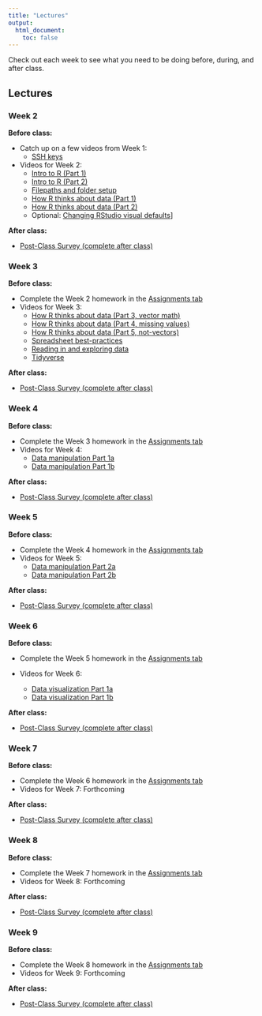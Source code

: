```yaml
---
title: "Lectures"
output:
  html_document:
    toc: false
---
```


Check out each week to see what you need to be doing before, during, and after class.

## Lectures {.tabset .tabset-fade}

### Week 2

<b>Before class:</b>  

* Catch up on a few videos from Week 1:
  * [SSH keys](https://youtu.be/itv-H-kOhJw)
* Videos for Week 2: 
  * [Intro to R (Part 1)](https://youtu.be/YWTskQW-EkE)
  * [Intro to R (Part 2)](https://youtu.be/VEQ79huOPwo)
  * [Filepaths and folder setup](https://youtu.be/eMd_9Lb6wfc)
  * [How R thinks about data (Part 1)](https://youtu.be/mmkwJH1h6UM)
  * [How R thinks about data (Part 2)](https://youtu.be/4zOCBgVPueM)
  * Optional: [Changing RStudio visual defaults](https://youtu.be/KC7YyJsOnQI)]

<b>After class:</b>  

* <a href="https://forms.gle/VoNi6uiAPrUtySQK9" target="_blank">Post-Class Survey (complete after class)</a>

### Week 3

<b>Before class:</b>  

* Complete the Week 2 homework in the [Assignments tab](https://gge-ucd.github.io/R-DAVIS/assignments.html)
* Videos for Week 3: 
  * [How R thinks about data (Part 3, vector math)](https://youtu.be/8d0kxYEbuPA)
  * [How R thinks about data (Part 4, missing values)](https://youtu.be/Fd5ygOAPADI)
  * [How R thinks about data (Part 5, not-vectors)](https://youtu.be/EWGRfBnmIH0)
  * [Spreadsheet best-practices](https://youtu.be/D7B1cF-nNHc)
  * [Reading in and exploring data](https://youtu.be/kAU2UFUR1i8)
  * [Tidyverse](https://youtu.be/cq7U24UOHTk)  

<b>After class:</b>  

* <a href="https://forms.gle/VoNi6uiAPrUtySQK9" target="_blank">Post-Class Survey (complete after class)</a>

### Week 4

<b>Before class:</b>  

* Complete the Week 3 homework in the [Assignments tab](https://gge-ucd.github.io/R-DAVIS/assignments.html)
* Videos for Week 4:  
  * [Data manipulation Part 1a](https://youtu.be/QgLcDEmMhl0)
  * [Data manipulation Part 1b](https://youtu.be/SxB6rGc9suc)

<!------
  * [Data manipulation Part 1a](https://www.youtube.com/watch?v=f0OCEG-0ExI&list=PL9RGU7mcuUv6hlpNiICK6Q1NYnBsf-RYk&index=2)
  * [Data manipulation Part 1b](https://www.youtube.com/watch?v=h6wgu_3Jp1c&list=PL9RGU7mcuUv6hlpNiICK6Q1NYnBsf-RYk&index=1)
  * In case you missed it last week: [Extra about package installation](https://www.youtube.com/watch?v=LYlto9UAGAA&list=PL9RGU7mcuUv6hlpNiICK6Q1NYnBsf-RYk&index=3)  
  ------> 

<b>After class:</b>  

* <a href="https://forms.gle/VoNi6uiAPrUtySQK9" target="_blank">Post-Class Survey (complete after class)</a>

### Week 5

<b>Before class:</b>  

* Complete the Week 4 homework in the [Assignments tab](https://gge-ucd.github.io/R-DAVIS/assignments.html)
* Videos for Week 5:
  * [Data manipulation Part 2a](https://youtu.be/thFdHm-uILk)
  * [Data manipulation Part 2b](https://youtu.be/HYyIBZUm3yU)

<!------
  * [Data manipulation Part 2](https://www.youtube.com/watch?v=Y7nhagJCCk4&list=PL9RGU7mcuUv6hlpNiICK6Q1NYnBsf-RYk&index=1&t=824s)
* (All videos can be found on the [2021 R-DAVIS video page](https://www.youtube.com/playlist?list=PL9RGU7mcuUv6hlpNiICK6Q1NYnBsf-RYk))
  ------> 

<b>After class:</b>  

* <a href="https://forms.gle/VoNi6uiAPrUtySQK9" target="_blank">Post-Class Survey (complete after class)</a>

### Week 6

<b>Before class:</b>  

* Complete the Week 5 homework in the [Assignments tab](https://gge-ucd.github.io/R-DAVIS/assignments.html)

* Videos for Week 6:
  * [Data visualization Part 1a](https://youtu.be/2q2Hfg6zi8Y)
  * [Data visualization Part 1b](https://youtu.be/FOAe4PnnAoA)

<b>After class:</b>  

* <a href="https://forms.gle/VoNi6uiAPrUtySQK9" target="_blank">Post-Class Survey (complete after class)</a>

### Week 7

<b>Before class:</b>  

* Complete the Week 6 homework in the [Assignments tab](https://gge-ucd.github.io/R-DAVIS/assignments.html)
* Videos for Week 7: Forthcoming

<!------
  * [Data visualization Part 2A](https://www.youtube.com/watch?v=Xq2lCoNlqH8&list=PL9RGU7mcuUv6hlpNiICK6Q1NYnBsf-RYk&index=2)
  * [Data visualization Part 2B](https://www.youtube.com/watch?v=GDqT7MP2QLA&list=PL9RGU7mcuUv6hlpNiICK6Q1NYnBsf-RYk&index=1)
* (All videos can be found on the [2021 R-DAVIS video page](https://www.youtube.com/playlist?list=PL9RGU7mcuUv6hlpNiICK6Q1NYnBsf-RYk))
  ------> 

<b>After class:</b>  

* <a href="https://forms.gle/VoNi6uiAPrUtySQK9" target="_blank">Post-Class Survey (complete after class)</a>

### Week 8

<b>Before class:</b>  

* Complete the Week 7 homework in the [Assignments tab](https://gge-ucd.github.io/R-DAVIS/assignments.html)
* Videos for Week 8: Forthcoming

<!------  
  * [Lubridate](https://www.youtube.com/watch?v=CVgeZf8Av0I&list=PL9RGU7mcuUv6hlpNiICK6Q1NYnBsf-RYk&index=2)
  * [Function writing](https://www.youtube.com/watch?v=DzYaUFy6Ims&list=PL9RGU7mcuUv6hlpNiICK6Q1NYnBsf-RYk&index=1)
* (All videos can be found on the [2021 R-DAVIS video page](https://www.youtube.com/playlist?list=PL9RGU7mcuUv6hlpNiICK6Q1NYnBsf-RYk))
  ------> 

<b>After class:</b>  

* <a href="https://forms.gle/VoNi6uiAPrUtySQK9" target="_blank">Post-Class Survey (complete after class)</a>


### Week 9

<b>Before class:</b>  

* Complete the Week 8 homework in the [Assignments tab](https://gge-ucd.github.io/R-DAVIS/assignments.html)
* Videos for Week 9: Forthcoming

<!------
  * [For loops](https://www.youtube.com/watch?v=DNF4ZwfobiQ&list=PL9RGU7mcuUv6hlpNiICK6Q1NYnBsf-RYk&index=2)
  * [Map functions](https://www.youtube.com/watch?v=DVaACfvnFJs&list=PL9RGU7mcuUv6hlpNiICK6Q1NYnBsf-RYk&index=1)
* (All videos can be found on the [2021 R-DAVIS video page](https://www.youtube.com/playlist?list=PL9RGU7mcuUv6hlpNiICK6Q1NYnBsf-RYk))
  ------> 

<b>After class:</b>  

* <a href="https://forms.gle/VoNi6uiAPrUtySQK9" target="_blank">Post-Class Survey (complete after class)</a>